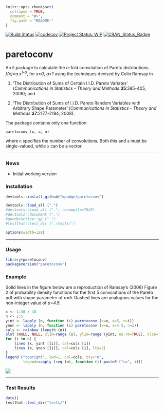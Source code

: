 
```r
knitr::opts_chunk$set(
  collapse = TRUE,
  comment = "#>",
  fig.path = "README-"
)
```

[![Build Status](https://travis-ci.org/mpadge/paretoconv.svg)](https://travis-ci.org/mpadge/paretoconv) 
[![codecov](https://codecov.io/gh/mpadge/paretoconv/branch/master/graph/badge.svg)](https://codecov.io/gh/mpadge/paretoconv)
[![Project Status: WIP](http://www.repostatus.org/badges/0.1.0/wip.svg)](http://www.repostatus.org/#wip)
[![CRAN_Status_Badge](http://www.r-pkg.org/badges/version/paretoconv)](http://cran.r-project.org/web/packages/paretoconv) 

# paretoconv

An `R` package to calculate the $n$-fold convolution of Pareto distributions.
*f(x)=a x<sup>1-a</sup>*,
for *x>0*, *a>1* using the techniques devised by Colin Ramsay in

1. 'The Distribution of Sums of Certain I.I.D.  Pareto Variates' (*Communications
   in Statistics - Theory and Methods* **35**:395-405, 2006); and

2. 'The Distribution of Sums of I.I.D. Pareto Random Variables with Arbitrary
   Shape Parameter' (*Communications in Statistics - Theory and Methods*
   **37**:2177-2184, 2008).

The package contains only one function:
```
paretoconv (x, a, n)
```
where `n` specifies the number of convolutions. Both this and `a` must be
single-valued, while `x` can be a vector. 

-----

### News

- Initial working version 

### Installation

```r
devtools::install_github("mpadge/paretoconv")
```

```r
devtools::load_all (".")
#devtools::load_all (".", recompile=TRUE)
#devtools::document (".")
#goodpractice::gp (".")
#testthat::test_dir ("./tests/")
```

```r
options(width=120)
```

-----

### Usage

```r
library(paretoconv)
packageVersion("paretoconv") 
```

### Example

Solid lines in the figure below are a reproduction of Ramsay's (2006) Figure 2
of probability density functions for the first 5 convolutions of the Pareto pdf
with shape parameter of *a=5*. Dashed lines are analogous values for the
non-integer value of *a=4.5*.

```r
x <- 1:50 / 10
n <- 1:5
yint <- lapply (n, function (i) paretoconv (x=x, a=5, n=i))
ynon <- lapply (n, function (i) paretoconv (x=x, a=4.5, n=i))
cols <- rainbow (length (n))
plot (NULL, NULL, xlim=range (x), ylim=range (yint, na.rm=TRUE), xlab="x", ylab="p")
for (i in n) {
    lines (x, yint [[i]], col=cols [i])
    lines (x, ynon [[i]], col=cols [i], lty=2)
}
legend ("topright", lwd=1, col=cols, bty="n", 
        legend=sapply (seq (n), function (i) paste0 ("n=", i)))
```
![](./fig/README-example.png)


-----

### Test Results

```r
date()
testthat::test_dir("tests/")
```
